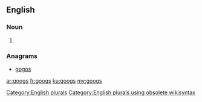 ==English==

===Noun===
{{head|en}}

# {{plural of|goog}}

===Anagrams===
* [[gogos#English|gogos]]

[[Category:English plurals]][[Category:English plurals using obsolete wikisyntax]]

[[ar:googs]]
[[fr:googs]]
[[ku:googs]]
[[my:googs]]